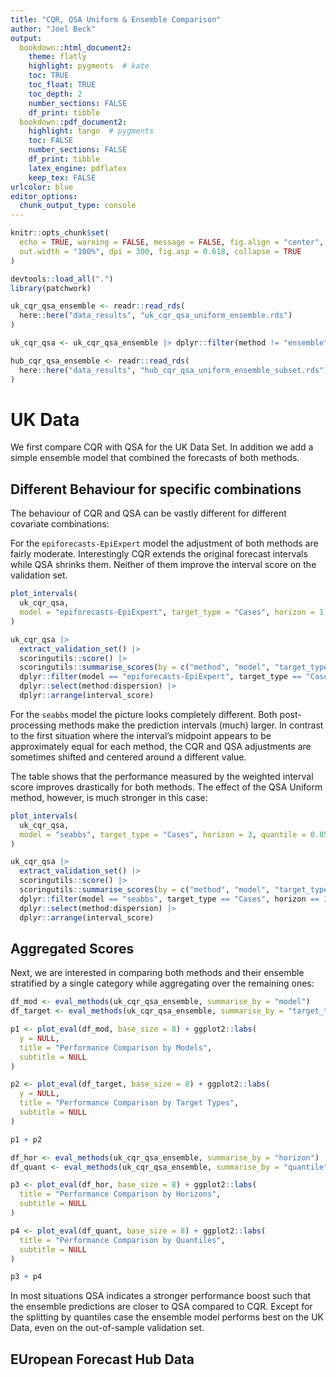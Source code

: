```yaml
---
title: "CQR, QSA Uniform & Ensemble Comparison"
author: "Joel Beck"
output:
  bookdown::html_document2:
    theme: flatly
    highlight: pygments  # kate
    toc: TRUE
    toc_float: TRUE
    toc_depth: 2
    number_sections: FALSE
    df_print: tibble
  bookdown::pdf_document2:
    highlight: tango  # pygments
    toc: FALSE
    number_sections: FALSE
    df_print: tibble
    latex_engine: pdflatex
    keep_tex: FALSE
urlcolor: blue
editor_options: 
  chunk_output_type: console
---
```


```r
knitr::opts_chunk$set(
  echo = TRUE, warning = FALSE, message = FALSE, fig.align = "center",
  out.width = "100%", dpi = 300, fig.asp = 0.618, collapse = TRUE
)
```

```r
devtools::load_all(".")
library(patchwork)

uk_cqr_qsa_ensemble <- readr::read_rds(
  here::here("data_results", "uk_cqr_qsa_uniform_ensemble.rds")
)

uk_cqr_qsa <- uk_cqr_qsa_ensemble |> dplyr::filter(method != "ensemble")

hub_cqr_qsa_ensemble <- readr::read_rds(
  here::here("data_results", "hub_cqr_qsa_uniform_ensemble_subset.rds")
)
```

# UK Data

We first compare CQR with QSA for the UK Data Set.
In addition we add a simple ensemble model that combined the forecasts of both methods.

## Different Behaviour for specific combinations

The behaviour of CQR and QSA can be vastly different for different covariate combinations:

For the `epiforecasts-EpiExpert` model the adjustment of both methods are fairly moderate.
Interestingly CQR extends the original forecast intervals while QSA shrinks them.
Neither of them improve the interval score on the validation set.

```r
plot_intervals(
  uk_cqr_qsa,
  model = "epiforecasts-EpiExpert", target_type = "Cases", horizon = 1, quantile = 0.1
)

uk_cqr_qsa |>
  extract_validation_set() |>
  scoringutils::score() |>
  scoringutils::summarise_scores(by = c("method", "model", "target_type", "horizon", "quantile")) |>
  dplyr::filter(model == "epiforecasts-EpiExpert", target_type == "Cases", horizon == 1, quantile == 0.1) |>
  dplyr::select(method:dispersion) |>
  dplyr::arrange(interval_score)
```

For the `seabbs` model the picture looks completely different.
Both post-processing methods make the prediction intervals (much) larger.
In contrast to the first situation where the interval's midpoint appears to be approximately equal for each method, the CQR and QSA adjustments are sometimes shifted and centered around a different value.

The table shows that the performance measured by the weighted interval score improves drastically for both methods.
The effect of the QSA Uniform method, however, is much stronger in this case:

```r
plot_intervals(
  uk_cqr_qsa,
  model = "seabbs", target_type = "Cases", horizon = 3, quantile = 0.05
)
```

```r
uk_cqr_qsa |>
  extract_validation_set() |>
  scoringutils::score() |>
  scoringutils::summarise_scores(by = c("method", "model", "target_type", "horizon", "quantile")) |>
  dplyr::filter(model == "seabbs", target_type == "Cases", horizon == 3, quantile == 0.05) |>
  dplyr::select(method:dispersion) |>
  dplyr::arrange(interval_score)
```

## Aggregated Scores

Next, we are interested in comparing both methods and their ensemble stratified by a single category while aggregating over the remaining ones:

```r
df_mod <- eval_methods(uk_cqr_qsa_ensemble, summarise_by = "model")
df_target <- eval_methods(uk_cqr_qsa_ensemble, summarise_by = "target_type")

p1 <- plot_eval(df_mod, base_size = 8) + ggplot2::labs(
  y = NULL,
  title = "Performance Comparison by Models",
  subtitle = NULL
)

p2 <- plot_eval(df_target, base_size = 8) + ggplot2::labs(
  y = NULL,
  title = "Performance Comparison by Target Types",
  subtitle = NULL
)

p1 + p2
```

```r
df_hor <- eval_methods(uk_cqr_qsa_ensemble, summarise_by = "horizon")
df_quant <- eval_methods(uk_cqr_qsa_ensemble, summarise_by = "quantile")

p3 <- plot_eval(df_hor, base_size = 8) + ggplot2::labs(
  title = "Performance Comparison by Horizons",
  subtitle = NULL
)

p4 <- plot_eval(df_quant, base_size = 8) + ggplot2::labs(
  title = "Performance Comparison by Quantiles",
  subtitle = NULL
)

p3 + p4
```

In most situations QSA indicates a stronger performance boost such that the ensemble predictions are closer to QSA compared to CQR.
Except for the splitting by quantiles case the ensemble model performs best on the UK Data, even on the out-of-sample validation set.

## EUropean Forecast Hub Data
